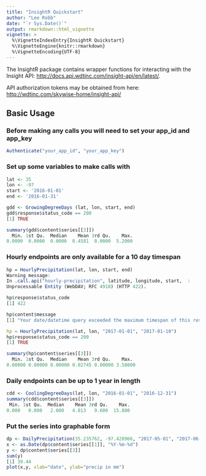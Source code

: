 ```yaml
---
title: "InsightR Quickstart"
author: "Lee Robb"
date: "`r Sys.Date()`"
output: rmarkdown::html_vignette
vignette: >
  %\VignetteIndexEntry{InsightR Quickstart}
  %\VignetteEngine{knitr::rmarkdown}
  %\VignetteEncoding{UTF-8}
---
```




The InsightR package contains wrapper functions for interacting with the
Insight API: <http://docs.api.wdtinc.com/insight-api/en/latest/>.

API authorization tokens may be obtained from here:
<http://wdtinc.com/skywise-home/insight-api/>

Basic Usage
-----------

### Before making any calls you will need to set your app_id and app_key

```r
Authenticate("your_app_id", "your_app_key")
```


### Set up some variables to make calls with
```r
lat <- 35
lon <- -97
start <- '2016-01-01'
end <- '2016-01-31'

gdd <- GrowingDegreeDays (lat, lon, start, end)  
gdd$response$status_code == 200
[1] TRUE

summary(gdd$content$series[[3]])
  Min. 1st Qu.  Median    Mean 3rd Qu.    Max. 
0.0000  0.0000  0.0000  0.4581  0.0000  5.2000 

```

### Hourly endpoints are only available for a 10 day timespan
```r
hp = HourlyPrecipitation(lat, lon, start, end)
Warning message:
In .call.api("hourly-precipitation", latitude, longitude, start,  :
Unprocessable Entity (WebDAV; RFC 4918) (HTTP 422).

hp$response$status_code
[1] 422

hp$content$message
[1] "Your date/datetime query exceeded the maximum timespan of this resource."

hp = HourlyPrecipitation(lat, lon, "2017-01-01", "2017-01-10")
hp$response$status_code == 200
[1] TRUE

summary(hp$content$series[[3]])
  Min. 1st Qu.  Median    Mean 3rd Qu.    Max. 
0.00000 0.00000 0.00000 0.02745 0.00000 3.58000 

```

### Daily endpoints can be up to 1 year in length
```r
cdd <- CoolingDegreeDays(lat, lon, "2016-01-01", "2016-12-31")
summary(cdd$content$series[[3]])
 Min. 1st Qu.  Median    Mean 3rd Qu.    Max. 
0.000   0.000   2.600   4.813   9.600  15.800

```

### Put the series into graphable form
```r
dp <- DailyPrecipitation(35.235762, -97.428966, "2017-05-01", "2017-06-13")
x <- as.Date(dp$content$series[[1]], "%Y-%m-%d")
y <- dp$content$series[[3]]
sum(y)
[1] 39.44
plot(x,y, xlab="date", ylab="precip in mm")
```

